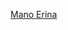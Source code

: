 {{Navbox Musical artist
| name  = 真野惠里菜
| title = [[真野惠里菜]]
| background = #FFBF00
| group1 =專輯<br />收錄單曲
| list1=
{{Navbox|child
| group1 = '''[[FRIENDS]]'''
| list1 = [[真野鋼琴]]（獨立製作）- [[幸運之光]]（獨立製作） - [[LALALA·SOSOSO]]（獨立製作）- [[少女的祈禱 (真野惠里菜單曲)|少女的祈禱]] - [[初體驗]] - [[世界是Summer Party]] - [[這胸口的悸動]]

| group2 = '''[[MORE FRIENDS]]'''
| list2 = [[Love & Peace = Paradise]] - [[春之嵐]] - [[求求你…]] - [[充滿活力地向前行!]]

| group3 = '''[[More Friends Over]]'''
| list3 = [[青春的戀曲]] - [[My Days for You]]

| group4 = '''[[BEST FRIENDS]]'''
| list4 = [[心如鹿撞 Baby / 黃昏交差點]] - [[Song for the DATE]] - [[NEXT MY SELF]]
}}
| group2 = 專輯
| list2 = [[FRIENDS]] - [[MORE FRIENDS]] - [[More Friends Over]]
| group3 = 精選專輯
| list3 = [[BEST FRIENDS]]
| group4 = DVD
| list4 = [[真野惠里菜 出道演唱會 序章 ～少女的祈禱～|1]] - [[真野惠里菜 First Concert Tour "Introduction ～第一次的感動～"|2]] - [[特別聯合 2010春 ～感謝滿開! 真野惠里菜2周年突入 & S/mileage主流出道 櫻花盛放! Live|3]] - [[真野惠里菜 Concert Tour 2011 ～二十歲的少女 801 Days～|4]] - [[真野惠里菜10th Single 發售紀念 Event ～Mano Sonata 10回目之Red Sensation～|5]] - [[真野惠里菜 全單曲 MUSIC VIDEO Blu-ray File 2011|6]]
| group5 = 其他
| list5 = {{Navbox|child
| group1 = '''Mobekimasu'''
| list1 = [[不醜陋的哲學]]

| group2 = '''Bekimasu'''
| list2  = [[別認輸 Wasshoi!]]

}}
| group6 = 相關項目
| list6 = [[Hello! Project]] - [[S/mileage]]
}}
<noinclude>
[[Category:日本歌手模板|Mano Erina]]
[[Category:真野惠里菜| ]]
[[Category:真野惠里菜歌曲| ]]
[[Category:真野惠里菜專輯| ]]
</noinclude>
